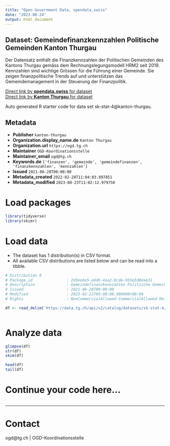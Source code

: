 ```yaml
---
title: "Open Government Data, opendata.swiss"
date: "2023-08-24"
output: html_document
---
```


## Dataset: Gemeindefinanzkennzahlen Politische Gemeinden Kanton Thurgau

Der Datensatz enthält die Finanzkennzahlen der Politischen Gemeinden des Kantons Thurgau gemäss dem Rechnungslegungsmodell HRM2 seit 2019. Kennzahlen sind wichtige Grössen für die Führung einer Gemeinde. Sie zeigen finanzpolitische Trends auf und unterstützen das Gemeindemanagement in der Steuerung der Finanzpolitik.

[Direct link by **opendata.swiss** for dataset](https://opendata.swiss/de/dataset/gemeindefinanzkennzahlen-politische-gemeinden-kanton-thurgau)<br>
[Direct link by **Kanton Thurgau** for dataset](https://data.tg.ch/explore/dataset/sk-stat-4/)

Auto generated R starter code for data set sk-stat-4@kanton-thurgau.

## Metadata

- **Publisher** `kanton-thurgau`
- **Organization.display_name.de** `Kanton Thurgau`
- **Organization.url** `https://ogd.tg.ch`
- **Maintainer** `OGD-Koordinationsstelle`
- **Maintainer_email** `ogd@tg.ch`
- **Keywords.de** `['finanzen', 'gemeinde', 'gemeindefinanzen', 'finanzkennzahlen', 'kennzahlen']`
- **Issued** `2021-06-28T00:00:00`
- **Metadata_created** `2022-02-28T11:04:03.897851`
- **Metadata_modified** `2023-08-23T11:02:12.979750`


# Load packages

```r

library(tidyverse)
library(skimr)

```

# Load data

-   The dataset has 1 distribution(s) in CSV format.
-   All available CSV distributions are listed below and can be read into a tibble.

```r

# Distribution 0
# Package_id               : 2d3ee6e5-e8db-4aa2-8cde-955e5d84ae31
# Description              : Gemeindefinanzkennzahlen Politische Gemeinden Kanton Thurgau (csv)
# Issued                   : 2021-06-28T00:00:00
# Modified                 : 2023-02-22T09:08:08.909000+00:00
# Rights                   : NonCommercialAllowed-CommercialAllowed-ReferenceRequired

df <- read_delim('https://data.tg.ch/api/v2/catalog/datasets/sk-stat-4/exports/csv')



```

# Analyze data

```r

glimpse(df)
str(df)
skim(df)

head(df)
tail(df)

```

# Continue your code here...

```r

```

------------------------------------------------------------------------

# Contact

ogd@tg.ch | OGD-Koordinationsstelle
